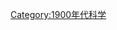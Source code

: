 {{依分類劃分的年份
|m=1
|c=9
|d=0
|y=1
|cat=科學
|sortkey=科學
|in=
|parent=20世纪各年科学
}}
{{Commonscat|1901 in science}}

[[Category:1900年代科学|Category:1900年代科学]]
